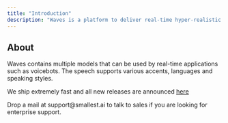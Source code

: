 ```yaml
---
title: "Introduction"
description: "Waves is a platform to deliver real-time hyper-realistic text to speech."
---
```


## About

Waves contains multiple models that can be used by real-time applications such as voicebots.
The speech supports various accents, languages and speaking styles.

We ship extremely fast and all new releases are announced [here](/announcements)

<CardGroup cols={1}>
  <Card title="Talk to Us" icon="headset" href="mailto:support@smallest.ai">
    Drop a mail at support@smallest.ai to talk to sales if you are looking for
    enterprise support.
  </Card>
</CardGroup>
